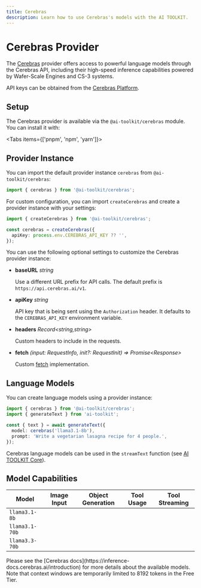 ```yaml
---
title: Cerebras
description: Learn how to use Cerebras's models with the AI TOOLKIT.
---
```


# Cerebras Provider

The [Cerebras](https://cerebras.ai) provider offers access to powerful language models through the Cerebras API, including their high-speed inference capabilities powered by Wafer-Scale Engines and CS-3 systems.

API keys can be obtained from the [Cerebras Platform](https://cloud.cerebras.ai).

## Setup

The Cerebras provider is available via the `@ai-toolkit/cerebras` module. You can install it with:

<Tabs items={['pnpm', 'npm', 'yarn']}>
  <Tab>
    <Snippet text="pnpm add @ai-toolkit/cerebras" dark />
  </Tab>
  <Tab>
    <Snippet text="npm install @ai-toolkit/cerebras" dark />
  </Tab>
  <Tab>
    <Snippet text="yarn add @ai-toolkit/cerebras" dark />
  </Tab>
</Tabs>

## Provider Instance

You can import the default provider instance `cerebras` from `@ai-toolkit/cerebras`:

```ts
import { cerebras } from '@ai-toolkit/cerebras';
```

For custom configuration, you can import `createCerebras` and create a provider instance with your settings:

```ts
import { createCerebras } from '@ai-toolkit/cerebras';

const cerebras = createCerebras({
  apiKey: process.env.CEREBRAS_API_KEY ?? '',
});
```

You can use the following optional settings to customize the Cerebras provider instance:

- **baseURL** _string_

  Use a different URL prefix for API calls.
  The default prefix is `https://api.cerebras.ai/v1`.

- **apiKey** _string_

  API key that is being sent using the `Authorization` header. It defaults to
  the `CEREBRAS_API_KEY` environment variable.

- **headers** _Record&lt;string,string&gt;_

  Custom headers to include in the requests.

- **fetch** _(input: RequestInfo, init?: RequestInit) => Promise&lt;Response&gt;_

  Custom [fetch](https://developer.mozilla.org/en-US/docs/Web/API/fetch) implementation.

## Language Models

You can create language models using a provider instance:

```ts
import { cerebras } from '@ai-toolkit/cerebras';
import { generateText } from 'ai-toolkit';

const { text } = await generateText({
  model: cerebras('llama3.1-8b'),
  prompt: 'Write a vegetarian lasagna recipe for 4 people.',
});
```

Cerebras language models can be used in the `streamText` function
(see [AI TOOLKIT Core](/docs/ai-toolkit-core)).

## Model Capabilities

| Model          | Image Input         | Object Generation   | Tool Usage          | Tool Streaming      |
| -------------- | ------------------- | ------------------- | ------------------- | ------------------- |
| `llama3.1-8b`  | <Cross size={18} /> | <Check size={18} /> | <Check size={18} /> | <Check size={18} /> |
| `llama3.1-70b` | <Cross size={18} /> | <Check size={18} /> | <Check size={18} /> | <Check size={18} /> |
| `llama3.3-70b` | <Cross size={18} /> | <Check size={18} /> | <Check size={18} /> | <Check size={18} /> |

<Note>
  Please see the [Cerebras
  docs](https://inference-docs.cerebras.ai/introduction) for more details about
  the available models. Note that context windows are temporarily limited to
  8192 tokens in the Free Tier.
</Note>
